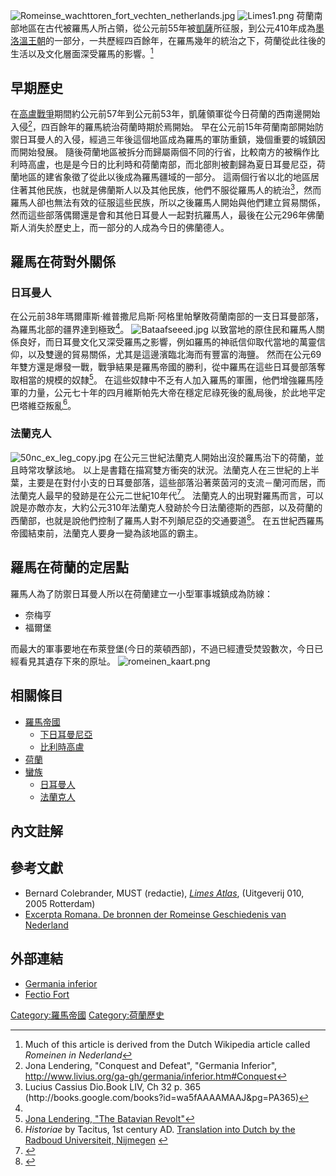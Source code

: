 [[File:Romeinse_wachttoren_fort_vechten_netherlands.jpg|thumb]]
[[Image:Limes1.png|thumb]]
荷蘭南部地區在古代被羅馬人所占領，從公元前55年被[[凱薩|凱薩]]所征服，到公元410年成為[[墨洛溫王朝|墨洛溫王朝]]的一部分，一共歷經四百餘年，在羅馬幾年的統治之下，荷蘭從此往後的生活以及文化層面深受羅馬的影響。<ref>Much of this article is derived from the Dutch Wikipedia article called ''Romeinen in Nederland''</ref>

==早期歷史==
在[[高盧戰爭|高盧戰爭]]期間約公元前57年到公元前53年，凱薩領軍從今日荷蘭的西南邊開始入侵<ref name="livius.org">Jona Lendering, "Conquest and Defeat", "Germania Inferior", http://www.livius.org/ga-gh/germania/inferior.htm#Conquest</ref>，四百餘年的羅馬統治荷蘭時期於焉開始。
早在公元前15年荷蘭南部開始防禦日耳曼人的入侵，經過三年後這個地區成為羅馬的軍防重鎮，幾個重要的城鎮因而開始發展。
隨後荷蘭地區被拆分而歸屬兩個不同的行省，比較南方的被稱作比利時高盧，也是是今日的比利時和荷蘭南部，而北部則被劃歸為夏日耳曼尼亞，荷蘭地區的建省象徵了從此以後成為羅馬疆域的一部分。
這兩個行省以北的地區居住著其他民族，也就是佛蘭斯人以及其他民族，他們不服從羅馬人的統治<ref>Lucius Cassius Dio.Book LIV, Ch 32 p. 365 (http://books.google.com/books?id=wa5fAAAAMAAJ&pg=PA365)</ref>，然而羅馬人卻也無法有效的征服這些民族，所以之後羅馬人開始與他們建立貿易關係，然而這些部落偶爾還是會和其他日耳曼人一起對抗羅馬人，最後在公元296年佛蘭斯人消失於歷史上，而一部分的人成為今日的佛蘭德人。
==羅馬在荷對外關係==
===日耳曼人===
在公元前38年瑪爾庫斯·維普撒尼烏斯·阿格里帕擊敗荷蘭南部的一支日耳曼部落，為羅馬北部的疆界達到極致<ref name="livius.org"/>。
[[Image:Bataafseeed.jpg|thumb]]
以致當地的原住民和羅馬人關係良好，而日耳曼文化又深受羅馬之影響，例如羅馬的神祇信仰取代當地的萬靈信仰，以及雙邊的貿易關係，尤其是這邊濱臨北海而有豐富的海鹽。
然而在公元69年雙方還是爆發一戰，戰爭結果是羅馬帝國的勝利，從中羅馬在這些日耳曼部落奪取相當的規模的奴隸<ref>[http://www.livius.org/ba-bd/batavians/revolt01.html Jona Lendering, "The Batavian Revolt"]</ref>。
在這些奴隸中不乏有人加入羅馬的軍團，他們增強羅馬陸軍的力量，公元七十年的四月維斯帕先大帝在穩定尼祿死後的亂局後，於此地平定巴塔維亞叛亂<ref>''Historiae'' by Tacitus, 1st century AD. [http://www.ru.nl/ahc/vg/html/vg000232.htm Translation into Dutch by the Radboud Universiteit, Nijmegen] {{webarchive|url=https://web.archive.org/web/20051103053952/http://www.ru.nl/ahc/vg/html/vg000232.htm |date=2005-11-03 }}</ref>。
===法蘭克人===
[[File:50nc_ex_leg_copy.jpg|thumb]]
在公元三世紀法蘭克人開始出沒於羅馬治下的荷蘭，並且時常攻擊該地。
{{Quote|另一種轉變是無法逆轉的，在這個轉變的過程中，海洋顯得比其他正常狀況還要積極，三世紀的暴力之源被發現是從這片海洋而來，北方的濕地拓寬為夾在湖海之間的運河，佛芒斯人等民族堆高他們的沙堆（因為他們住在沖積平原的新生地上），然而他們卻常常徒勞無功，看來他們的國家快要杳無人煙了，佛芒斯人也從這些資源中無影無蹤（古代的佛芒斯人和現代的佛芒斯並不是同一個種族）...導致這裡的毀壞(這裡意指佛芒斯人的家園)之因淺顯易尋：因為這裡住著日耳曼人和法蘭克人。<ref>Jona Lendering: Germania inferior (Livius.org)]</ref>}} 
以上是書籍在描寫雙方衝突的狀況。法蘭克人在三世紀的上半葉，主要是在對付小支的日耳曼部落，這些部落沿著萊茵河的支流－蘭河而居，而法蘭克人最早的發跡是在公元二世紀10年代<ref name="Previté-Orton 151">{{cite book|author= Previté-Orton|title= The Shorter Cambridge Medieval History, vol. I|page=151}}</ref>。
法蘭克人的出現對羅馬而言，可以說是亦敵亦友，大約公元310年法蘭克人發跡於今日法蘭德斯的西部，以及荷蘭的西蘭部，也就是說他們控制了羅馬人對不列顛尼亞的交通要道<ref>{{cite book|author= Previté-Orton|title= The Shorter Cambridge Medieval History, vol. I|pages=51–52}}</ref>。
在五世紀西羅馬帝國結束前，法蘭克人要身一變為該地區的霸主。

==羅馬在荷蘭的定居點==
羅馬人為了防禦日耳曼人所以在荷蘭建立一小型軍事城鎮成為防線：
*奈梅亨
*福爾堡
而最大的軍事要地在布萊登堡(今日的萊頓西部)，不過已經遭受焚毀數次，今日已經看見其遺存下來的原址。
[[Image:romeinen_kaart.png|thumb]]

==相關條目==
*[[羅馬帝國|羅馬帝國]]
**[[下日耳曼尼亞|下日耳曼尼亞]]
**[[比利時高盧|比利時高盧]]
*[[荷蘭|荷蘭]]
*[[蠻族|蠻族]]
**[[日耳曼人|日耳曼人]]
**[[法蘭克人|法蘭克人]]
== 內文註解 ==
{{Reflist}}
==參考文獻==
*Bernard Colebrander, MUST (redactie), [http://books.google.nl/books?id=K7RtK8T11sAC&printsec=frontcover&source=gbs_v2_summary_r&cad=0 ''Limes Atlas''], (Uitgeverij 010, 2005 Rotterdam)
* [http://www.inghist.nl/Onderzoek/Projecten/ExcerptaRomana Excerpta Romana. De bronnen der Romeinse Geschiedenis van Nederland]

== 外部連結 ==
* [http://www.livius.org/germinf.html Germania inferior]
* [http://www.livius.org/fa-fn/fectio/fectio.html Fectio Fort]

{{荷兰主题}}

<!--- Categories --->
[[Category:羅馬帝國|Category:羅馬帝國]]
[[Category:荷蘭歷史|Category:荷蘭歷史]]